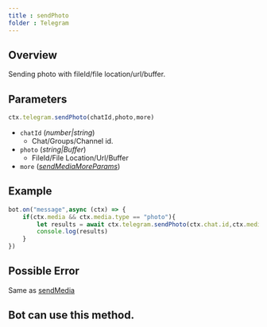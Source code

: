 ```yaml
--- 
title : sendPhoto 
folder : Telegram 
--- 
```

## Overview 
Sending photo with fileId/file location/url/buffer. 
## Parameters 
```ts  
ctx.telegram.sendPhoto(chatId,photo,more)
```
- `chatId` (_number|string_) 
    - Chat/Groups/Channel id. 
- `photo` (_string|Buffer_) 
    - FileId/File Location/Url/Buffer 
- `more` (_[sendMediaMoreParams](/en/telegram/media/SendMedia#parameters)_)
## Example 
```ts:index.ts {3} showLineNumber 
bot.on("message",async (ctx) => {
    if(ctx.media && ctx.media.type == "photo"){
        let results = await ctx.telegram.sendPhoto(ctx.chat.id,ctx.media.fileId) 
        console.log(results)
    }
})
```
## Possible Error 
Same as [sendMedia](/en/telegram/media/SendMedia#possibleerror)
## Bot can use this method.